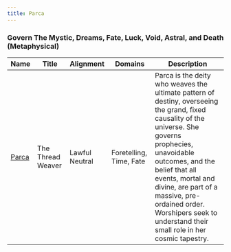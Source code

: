 ```yaml
---
title: Parca
---
```


### Govern The Mystic, Dreams, Fate, Luck, Void, Astral, and Death (Metaphysical)

| Name | Title | Alignment | Domains | Description |
| --- | --- | --- | --- | --- |
| [Parca](/assets/pantheons/purple_pantheon/Parca.jpg) | The Thread Weaver | Lawful Neutral | Foretelling, Time, Fate | Parca is the deity who weaves the ultimate pattern of destiny, overseeing the grand, fixed causality of the universe. She governs prophecies, unavoidable outcomes, and the belief that all events, mortal and divine, are part of a massive, pre-ordained order. Worshipers seek to understand their small role in her cosmic tapestry. |
